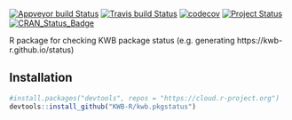 [![Appveyor build Status](https://ci.appveyor.com/api/projects/status/xammwrv7tj8009aa/branch/master?svg=true)](https://ci.appveyor.com/project/KWB-R/kwb-pkgstatus/branch/master)
[![Travis build Status](https://travis-ci.org/KWB-R/kwb.pkgstatus.svg?branch=master)](https://travis-ci.org/KWB-R/kwb.pkgstatus)
[![codecov](https://codecov.io/github/KWB-R/kwb.pkgstatus/branch/master/graphs/badge.svg)](https://codecov.io/github/KWB-R/kwb.pkgstatus)
[![Project Status](https://img.shields.io/badge/lifecycle-experimental-orange.svg)](https://www.tidyverse.org/lifecycle/#experimental)
[![CRAN_Status_Badge](https://www.r-pkg.org/badges/version/kwb.pkgstatus)]()


R package for checking KWB package status (e.g. generating https://kwb-r.github.io/status)

## Installation

```r
#install.packages("devtools", repos = "https://cloud.r-project.org")
devtools::install_github("KWB-R/kwb.pkgstatus")
```